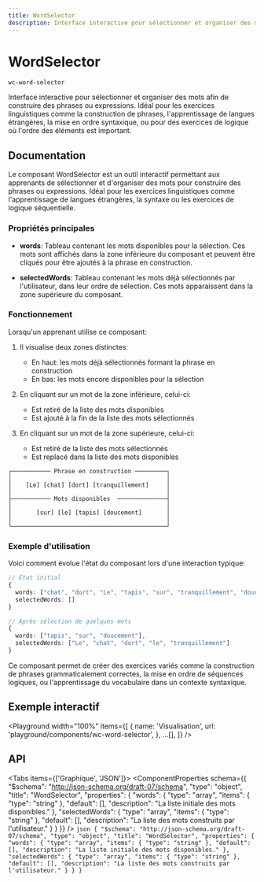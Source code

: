 ```yaml
---
title: WordSelector
description: Interface interactive pour sélectionner et organiser des mots afin de construire des phrases ou expressions. Idéal pour les exercices linguistiques comme la construction de phrases, l'apprentissage de langues étrangères, la mise en ordre syntaxique, ou pour des exercices de logique où l'ordre des éléments est important.
---
```



# WordSelector

`wc-word-selector`

Interface interactive pour sélectionner et organiser des mots afin de construire des phrases ou expressions. Idéal pour les exercices linguistiques comme la construction de phrases, l'apprentissage de langues étrangères, la mise en ordre syntaxique, ou pour des exercices de logique où l'ordre des éléments est important.

## Documentation

Le composant WordSelector est un outil interactif permettant aux apprenants de sélectionner et d'organiser des mots pour construire des phrases ou expressions. Idéal pour les exercices linguistiques comme l'apprentissage de langues étrangères, la syntaxe ou les exercices de logique séquentielle.

### Propriétés principales

- **words**: Tableau contenant les mots disponibles pour la sélection. Ces mots sont affichés dans la zone inférieure du composant et peuvent être cliqués pour être ajoutés à la phrase en construction.

- **selectedWords**: Tableau contenant les mots déjà sélectionnés par l'utilisateur, dans leur ordre de sélection. Ces mots apparaissent dans la zone supérieure du composant.

### Fonctionnement

Lorsqu'un apprenant utilise ce composant:

1. Il visualise deux zones distinctes:

   - En haut: les mots déjà sélectionnés formant la phrase en construction
   - En bas: les mots encore disponibles pour la sélection

2. En cliquant sur un mot de la zone inférieure, celui-ci:

   - Est retiré de la liste des mots disponibles
   - Est ajouté à la fin de la liste des mots sélectionnés

3. En cliquant sur un mot de la zone supérieure, celui-ci:
   - Est retiré de la liste des mots sélectionnés
   - Est replacé dans la liste des mots disponibles

```text
┌─────────── Phrase en construction ─────────┐
│                                            │
│    [Le] [chat] [dort] [tranquillement]     │
│                                            │
├─────────── Mots disponibles  ──────────────┤
│                                            │
│       [sur] [le] [tapis] [doucement]       │
│                                            │
└────────────────────────────────────────────┘
```

### Exemple d'utilisation

Voici comment évolue l'état du composant lors d'une interaction typique:

```typescript
// État initial
{
  words: ["chat", "dort", "Le", "tapis", "sur", "tranquillement", "doucement", "le"],
  selectedWords: []
}

// Après sélection de quelques mots
{
  words: ["tapis", "sur", "doucement"],
  selectedWords: ["Le", "chat", "dort", "le", "tranquillement"]
}
```

Ce composant permet de créer des exercices variés comme la construction de phrases grammaticalement correctes, la mise en ordre de séquences logiques, ou l'apprentissage du vocabulaire dans un contexte syntaxique.

## Exemple interactif

<Playground
  width="100%"
  items={[
    {
      name: 'Visualisation',
      url: 'playground/components/wc-word-selector',
    },
    ...[],
  ]}
/>

## API

<Tabs items={['Graphique', 'JSON']}>
  <Tab>
    <ComponentProperties schema={{
  "$schema": "http://json-schema.org/draft-07/schema",
  "type": "object",
  "title": "WordSelector",
  "properties": {
    "words": {
      "type": "array",
      "items": {
        "type": "string"
      },
      "default": [],
      "description": "La liste initiale des mots disponibles."
    },
    "selectedWords": {
      "type": "array",
      "items": {
        "type": "string"
      },
      "default": [],
      "description": "La liste des mots construits par l'utilisateur."
    }
  }
}} />
  </Tab>
  <Tab>
    ```json
    {
  "$schema": "http://json-schema.org/draft-07/schema",
  "type": "object",
  "title": "WordSelector",
  "properties": {
    "words": {
      "type": "array",
      "items": {
        "type": "string"
      },
      "default": [],
      "description": "La liste initiale des mots disponibles."
    },
    "selectedWords": {
      "type": "array",
      "items": {
        "type": "string"
      },
      "default": [],
      "description": "La liste des mots construits par l'utilisateur."
    }
  }
}
    ```
  </Tab>
</Tabs>
